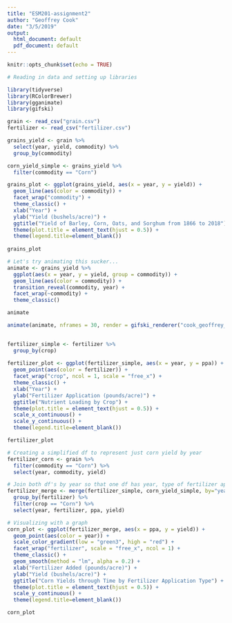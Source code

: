 ```yaml
---
title: "ESM201-assignment2"
author: "Geoffrey Cook"
date: "3/5/2019"
output:
  html_document: default
  pdf_document: default
---
```


```r
knitr::opts_chunk$set(echo = TRUE)
```

```r
# Reading in data and setting up libraries

library(tidyverse)
library(RColorBrewer)
library(gganimate)
library(gifski)

grain <- read_csv("grain.csv")
fertilizer <- read_csv("fertilizer.csv")

```

```r

grains_yield <- grain %>% 
  select(year, yield, commodity) %>% 
  group_by(commodity)

corn_yield_simple <- grains_yield %>% 
  filter(commodity == "Corn")

grains_plot <- ggplot(grains_yield, aes(x = year, y = yield)) + 
  geom_line(aes(color = commodity)) + 
  facet_wrap("commodity") +
  theme_classic() +
  xlab("Year") +
  ylab("Yield (bushels/acre)") +
  ggtitle("Yield of Barley, Corn, Oats, and Sorghum from 1866 to 2018") +
  theme(plot.title = element_text(hjust = 0.5)) +
  theme(legend.title=element_blank())
  
grains_plot

# Let's try animating this sucker...
animate <- grains_yield %>% 
  ggplot(aes(x = year, y = yield, group = commodity)) +
  geom_line(aes(color = commodity)) +
  transition_reveal(commodity, year) +
  facet_wrap(~commodity) +
  theme_classic()

animate

animate(animate, nframes = 30, render = gifski_renderer("cook_geoffrey_assignment02.gif"))
  
```

```r

fertilizer_simple <- fertilizer %>% 
  group_by(crop)
  
fertilizer_plot <- ggplot(fertilizer_simple, aes(x = year, y = ppa)) + 
  geom_point(aes(color = fertilizer)) + 
  facet_wrap("crop", ncol = 1, scale = "free_x") +
  theme_classic() +
  xlab("Year") +
  ylab("Fertilizer Application (pounds/acre)") +
  ggtitle("Nutrient Loading by Crop") +
  theme(plot.title = element_text(hjust = 0.5)) +
  scale_x_continuous() +
  scale_y_continuous() +
  theme(legend.title=element_blank())

fertilizer_plot

```

```r
# Creating a simplified df to represent just corn yield by year
fertilizer_corn <- grain %>% 
  filter(commodity == "Corn") %>% 
  select(year, commodity, yield)

# Join both df's by year so that one df has year, type of fertilizer applied to corn in that year, the amount of fertilizer applied per acre, and the yield
fertilizer_merge <- merge(fertilizer_simple, corn_yield_simple, by="year") %>% 
  group_by(fertilizer) %>% 
  filter(crop == "Corn") %>% 
  select(year, fertilizer, ppa, yield)

# Visualizing with a graph
corn_plot <- ggplot(fertilizer_merge, aes(x = ppa, y = yield)) + 
  geom_point(aes(color = year)) +
  scale_color_gradient(low = "green3", high = "red") +
  facet_wrap("fertilizer", scale = "free_x", ncol = 1) +
  theme_classic() +
  geom_smooth(method = "lm", alpha = 0.2) +
  xlab("Fertilizer Added (pounds/acre)") +
  ylab("Yield (bushels/acre)") +
  ggtitle("Corn Yields through Time by Fertilizer Application Type") +
  theme(plot.title = element_text(hjust = 0.5)) +
  scale_y_continuous() +
  theme(legend.title=element_blank())

corn_plot

```


